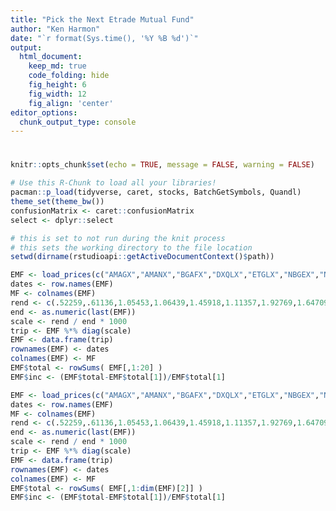 ```yaml
---
title: "Pick the Next Etrade Mutual Fund"
author: "Ken Harmon"
date: "`r format(Sys.time(), '%Y %B %d')`"
output:
  html_document:  
    keep_md: true
    code_folding: hide
    fig_height: 6
    fig_width: 12
    fig_align: 'center'
editor_options: 
  chunk_output_type: console
---
```


# {.tabset .tabset-fade}

```r
knitr::opts_chunk$set(echo = TRUE, message = FALSE, warning = FALSE)
```

```r
# Use this R-Chunk to load all your libraries!
pacman::p_load(tidyverse, caret, stocks, BatchGetSymbols, Quandl)
theme_set(theme_bw())
confusionMatrix <- caret::confusionMatrix
select <- dplyr::select
```

```r
# this is set to not run during the knit process
# this sets the working directory to the file location
setwd(dirname(rstudioapi::getActiveDocumentContext()$path))
```

```r
EMF <- load_prices(c("AMAGX","AMANX","BGAFX","DXQLX","ETGLX","NBGEX","NNLEX","NNTWX","OBCHX","PGRTX","PRMTX","PYVLX","RYOCX","SEEKX","SFLNX","SMPIX","SVAAX","TMFGX","UOPIX","WPSGX"),from = "2019-01-01" ,initial = 1000)
dates <- row.names(EMF)
MF <- colnames(EMF)
rend <- c(.52259,.61136,1.05453,1.06439,1.45918,1.11357,1.92769,1.64709,7.00920,1.53851,1.05434,1.23956,1.15593,.75372,.81409,1.11899,1.50540,.87236,1.17204,1.13947)
end <- as.numeric(last(EMF))
scale <- rend / end * 1000
trip <- EMF %*% diag(scale)
EMF <- data.frame(trip)
rownames(EMF) <- dates
colnames(EMF) <- MF
EMF$total <- rowSums( EMF[,1:20] )
EMF$inc <- (EMF$total-EMF$total[1])/EMF$total[1] 
```

```r
EMF <- load_prices(c("AMAGX","AMANX","BGAFX","DXQLX","ETGLX","NBGEX","NNLEX","NNTWX","OBCHX","PGRTX","PRMTX","PYVLX"),from = "2019-01-01" ,initial = 1000)
dates <- row.names(EMF)
MF <- colnames(EMF)
rend <- c(.52259,.61136,1.05453,1.06439,1.45918,1.11357,1.92769,1.64709,7.00920,1.53851,1.05434,1.23956)
end <- as.numeric(last(EMF))
scale <- rend / end * 1000
trip <- EMF %*% diag(scale)
EMF <- data.frame(trip)
rownames(EMF) <- dates
colnames(EMF) <- MF
EMF$total <- rowSums( EMF[,1:dim(EMF)[2]] )
EMF$inc <- (EMF$total-EMF$total[1])/EMF$total[1] 
```

